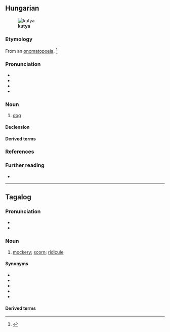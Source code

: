 ==Hungarian==
[[File:Shiva, aug-05-5.jpg|thumb|'''kutya''']]

===Etymology===
From an [[onomatopoeia]]. {{catlangname|hu|onomatopoeias}}<ref>{{R:TotfalusiNagyEty 2001}}</ref>

===Pronunciation===
* {{hu-IPA}}
* {{audio|hu|Hu-kutya.ogg|Audio}}
* {{hyphenation|hu|ku|tya}}
* {{rhymes|hu|cɒ}}

===Noun===
{{hu-noun|pl=kutyák}}

# [[dog]]
#: {{syn|hu|eb}}

====Declension====
{{hu-infl-nom|kutyá|o|esm_sg=y}}{{hu-pos-tok|kutyá}}

====Derived terms====
{{col4|hu|title=Compound words
|fakutya
|juhászkutya
|kiskutya
|kutyaharapás
|kutyakölyök
|kutyaszán
|kutyaugatás
|prérikutya
|rendőrkutya
|vadászkutya
|vízikutya
}}
{{col2|hu|title=Expressions
|a hazug embert hamarabb utolérik, mint a sánta kutyát
|a kutya ugat, a karaván halad
|amelyik kutya ugat, az nem harap
|egyik kutya, másik eb
|könnyebb utolérni a hazugot, mint a sánta kutyát
|kutyából nem lesz szalonna
|pénz beszél, kutya ugat
}}

===References===
<references/>

===Further reading===
* {{R:ErtSz|1}}

{{topics|hu|Dogs|Mammals}}

----

==Tagalog==

===Pronunciation===
* {{hyph|tl|kut|yâ}}
* {{tl-IPA|kutyâ}}

===Noun===
{{tl-noun|kutyâ}}

# [[mockery]]; [[scorn]]; [[ridicule]]

====Synonyms====
* {{l|tl|atsoy}}
* {{l|tl|libak}}
* {{l|tl|tuya}}
* {{l|tl|uroy}}
* {{l|tl|uyam}}

====Derived terms====
{{der3|tl|kutyain|kumutya|mangutya|mangungutya|mapangutya|pangungutya}}